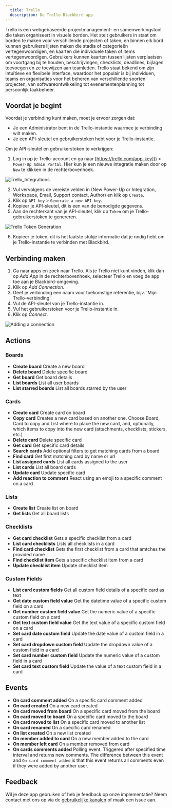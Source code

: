 ```yaml
---
  title: Trello
  description: De Trello Blackbird app
---
```


<LinkCard title="View on Github" target="_blank" href="https://github.com/bb-io/Trello" icon="github" />

Trello is een webgebaseerde projectmanagement- en samenwerkingstool die taken organiseert in visuele borden. Het stelt gebruikers in staat om borden te maken voor verschillende projecten of taken, en binnen elk bord kunnen gebruikers lijsten maken die stadia of categorieën vertegenwoordigen, en kaarten die individuele taken of items vertegenwoordigen. Gebruikers kunnen kaarten tussen lijsten verplaatsen om voortgang bij te houden, beschrijvingen, checklists, deadlines, bijlagen toevoegen en ze toewijzen aan teamleden. Trello staat bekend om zijn intuïtieve en flexibele interface, waardoor het populair is bij individuen, teams en organisaties voor het beheren van verschillende soorten projecten, van softwareontwikkeling tot evenementenplanning tot persoonlijk taakbeheer.

## Voordat je begint

Voordat je verbinding kunt maken, moet je ervoor zorgen dat:

- Je een Administrator bent in de Trello-instantie waarmee je verbinding wilt maken.
- Je een API-sleutel en gebruikerstoken hebt voor je Trello-instantie.

Om je API-sleutel en gebruikerstoken te verkrijgen:

1. Log in op je Trello-account en ga naar [https://trello.com/app-key]() > `Power-Up Admin Portal`. Hier kun je een nieuwe integratie maken door op `New` te klikken in de rechterbovenhoek.

![Trello_Integrations](https://raw.githubusercontent.com/bb-io/Trello/main/image/README/Trello_Integrations_1.png)

2. Vul vervolgens de vereiste velden in (New Power-Up or Integration, Workspace, Email, Support contact, Author) en klik op `Create`.
3. Klik op `API key` > `Generate a new API key`.
4. Kopieer je API-sleutel, dit is een van de benodigde gegevens.
5. Aan de rechterkant van je API-sleutel, klik op `Token` om je Trello-gebruikerstoken te genereren.

![Trello Token Generation](https://raw.githubusercontent.com/bb-io/Trello/main/image/README/Trello_Token_2.png)

6. Kopieer je token, dit is het laatste stukje informatie dat je nodig hebt om je Trello-instantie te verbinden met Blackbird.

## Verbinding maken

1. Ga naar apps en zoek naar Trello. Als je Trello niet kunt vinden, klik dan op _Add App_ in de rechterbovenhoek, selecteer Trello en voeg de app toe aan je Blackbird-omgeving.
2. Klik op _Add Connection_.
3. Geef je verbinding een naam voor toekomstige referentie, bijv. 'Mijn Trello-verbinding'.
4. Vul de API-sleutel van je Trello-instantie in.
5. Vul het gebruikerstoken voor je Trello-instantie in.
6. Klik op _Connect_.

![Adding a connection](https://raw.githubusercontent.com/bb-io/Trello/main/image/README/Trello_Connection_3.png)

## Actions

### Boards

- **Create board** Create a new board
- **Delete board** Delete specific board
- **Get board** Get board details
- **List boards** List all user boards
- **List starred boards** List all boards starred by the user

### Cards

- **Create card** Create card on board
- **Copy card** Creates a new card based on another one. Choose Board, Card to copy and List where to place the new card, and, optionally, which items to copy into the new card (attachments, checklists, stickers, etc.)
- **Delete card** Delete specific card
- **Get card** Get specific card details
- **Search cards** Add optional filters to get matching cards from a board
- **Find card** Get first matching card by name or url
- **List assigned cards** List all cards assigned to the user
- **List cards** List all board cards
- **Update card** Update specific card
- **Add reaction to comment** React using an emoji to a specific comment on a card

### Lists

- **Create list** Create list on board
- **Get lists** Get all board lists

### Checklists

- **Get card checklist**  Gets a specific checklist from a card
- **List card checklists**  Lists all checklists in a card
- **Find card checklist**  Gets the first checklist from a card that amtches the provided name
- **Find checklist item**  Gets a specific checklist item from a card
- **Update checklist item**  Update checklist item

### Custom Fields

- **List card custom fields** Get all custom field details of a specific card as text
- **Get date custom field value** Get the datetime value of a specific custom field on a card
- **Get number custom field value** Get the numeric value of a specific custom field on a card
- **Get text custom field value** Get the text value of a specific custom field on a card
- **Set card date custom field** Update the date value of a custom field in a card
- **Set card dropdown custom field** Update the dropdown value of a custom field in a card
- **Set card number custom field** Update the numeric value of a custom field in a card
- **Set card text custom field** Update the value of a text custom field in a card

## Events

- **On card comment added** On a specific card comment added
- **On card created** On a new card created
- **On card moved from board** On a specific card moved from the board
- **On card moved to board** On a specific card moved to the board
- **On card moved to list** On a specific card moved to another list
- **On card renamed** On a specific card renamed
- **On list created** On a new list created
- **On member added to card** On a new member added to the card
- **On member left card** On a member removed from card
- **On cards comments added** Polling event. Triggered after specified time interval and returns new comments. The difference between this event and `On card comment added` is that this event returns all comments even if they were added by another user.

## Feedback

Wil je deze app gebruiken of heb je feedback op onze implementatie? Neem contact met ons op via de [gebruikelijke kanalen](https://www.blackbird.io/) of maak een issue aan.